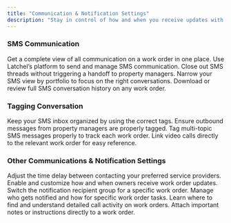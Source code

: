 ```yaml
---
title: "Communication & Notification Settings"
description: "Stay in control of how and when you receive updates with Latchel’s Communication & Notification Settings. This section walks you through the different ways you can manage notifications—whether it's by email, SMS, or phone—so you never miss an important update. You’ll also learn how to customize team contact preferences, escalation settings, and after-hours communication rules. Use these guides to ensure the right people are notified at the right time, keeping your maintenance operations running smoothly."
---
```


### **SMS Communication**

<CardGroup cols={2}>
  <Card title="Property Manager 360 Degree Communication View" icon="comment-sms" iconType="duotone" color="#ff9b8a" href="/s/topic/0TO5e000000h9wqGAA/Property-Manager-360-Degree-Communication-View">
    Get a complete view of all communication on a work order in one place.
  </Card>
  <Card title="How To Send SMS Messages From Latchel" icon="envelope-open-text" iconType="duotone" color="#ff9b8a" href="/s/topic/0TO5e000000h9wqGAA/How-To-Send-SMS-Messages-From-Latchel">
    Use Latchel’s platform to send and manage SMS communication.
  </Card>
  <Card title="End SMS Conversation Without Assigning It to Property Managers" icon="square-envelope" iconType="duotone" color="#ff9b8a" href="/s/topic/0TO5e000000h9wqGAA/End-SMS-Conversation-Without-Assigning-It-to-Property-Managers">
    Close out SMS threads without triggering a handoff to property managers.
  </Card>
  <Card title="How to Filter SMS by Portfolio" icon="filter-list" iconType="duotone" color="#ff9b8a" href="/s/topic/0TO5e000000h9wqGAA/How-to-Filter-SMS-by-Portfolio">
    Narrow your SMS view by portfolio to focus on the right conversations.
  </Card>
  <Card title="SMS Transcripts" icon="message-bot" iconType="duotone" color="#ff9b8a" href="/s/topic/0TO5e000000h9wqGAA/SMS-Transcripts">
    Download or review full SMS conversation history on any work order.
  </Card>
</CardGroup>

### **Tagging Conversation**

<CardGroup cols={2}>
  <Card title="How to Ensure an SMS Conversation Has the Right Tag" icon="user-tag" iconType="duotone" color="#ff9b8a" href="/s/topic/0TO5e000000h9wqGAA/How-to-Ensure-an-SMS-Conversation-Has-the-Right-Tag">
    Keep your SMS inbox organized by using the correct tags.
  </Card>
  <Card title="How to Tag SMS Conversations Started by a Property Manager" icon="user-check" iconType="duotone" color="#ff9b8a" href="/s/topic/0TO5e000000h9wqGAA/How-to-Tag-SMS-Conversations-Started-by-a-Property-Manager">
    Ensure outbound messages from property managers are properly tagged.
  </Card>
  <Card title="How to Handle Tags for Someone Asking About Multiple Work Orders" icon="tag" iconType="duotone" color="#ff9b8a" href="/s/topic/0TO5e000000h9wqGAA/How-to-Handle-Tags-for-Someone-Asking-About-Multiple-Work-Orders">
    Tag multi-topic SMS messages properly to track each work order.
  </Card>
  <Card title="How to Tag Video Calls to a Work Order" icon="file-video" iconType="duotone" color="#ff9b8a" href="/s/topic/0TO5e000000h9wqGAA/How-to-Tag-Video-Calls-to-a-Work-Order-New-Experience">
    Link video calls directly to the relevant work order for easy reference.
  </Card>
</CardGroup>

### **Other Communications & Notification Settings**

<CardGroup cols={2}>
  <Card title="Customize How Long Latchel Waits Before Contacting Your Next Service Provider" icon="message-lines" iconType="duotone" color="#ff9b8a" href="/s/topic/0TO5e000000h9wqGAA/Customize-How-Long-Latchel-Waits-Before-Contacting-Your-Next-Service-Provider">
    Adjust the time delay between contacting your preferred service providers.
  </Card>
  <Card title="How to Setup Owner Communication" icon="message-smile" iconType="duotone" color="#ff9b8a" href="/s/topic/0TO5e000000h9wqGAA/How-to-Setup-Owner-Communication">
    Enable and customize how and when owners receive work order updates.
  </Card>
  <Card title="How to Change the User Notification Group via Work Order" icon="screen-users" iconType="duotone" color="#ff9b8a" href="/s/topic/0TO5e000000h9wqGAA/How-to-change-the-user-notification-group-via-work-order-New-Experience">
    Switch the notification recipient group for a specific work order.
  </Card>
  <Card title="Task Notification Settings" icon="diagram-subtask" iconType="duotone" color="#ff9b8a" href="/s/topic/0TO5e000000h9wqGAA/Task-Notification-Settings">
    Manage who gets notified and how for specific work order tasks.
  </Card>
  <Card title="How to Access & Read Call Logs" icon="phone-intercom" iconType="duotone" color="#ff9b8a" href="/s/topic/0TO5e000000h9wqGAA/How-to-Access-Read-Call-Logs-New-Experience">
    Learn where to find and understand detailed call activity on work orders.
  </Card>
  <Card title="How to Add a Special Note to a Work Order" icon="notes" iconType="duotone" color="#ff9b8a" href="/s/topic/0TO5e000000h9wqGAA/How-to-Add-a-Special-Note-to-a-Work-Order-New-Experience">
    Attach important notes or instructions directly to a work order.
  </Card>
</CardGroup>